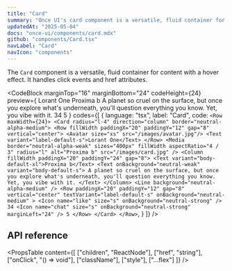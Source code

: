 ```yaml
---
title: "Card"
summary: "Once UI's card component is a versatile, fluid container for content with a simple hover effect."
updatedAt: "2025-05-04"
docs: "once-ui/components/card.mdx"
github: "components/Card.tsx"
navLabel: "Card"
navIcon: "components"
---
```


The `Card` component is a versatile, fluid container for content with a hover effect. It handles click events and href attributes.

<CodeBlock
  marginTop="16"
  marginBottom="24"
  codeHeight={24}
  preview={
    <Row fillWidth horizontal="center">
      <Row maxWidth={24}>
        <Card radius="l-4" direction="column" border="neutral-alpha-medium">
          <Row fillWidth paddingX="20" paddingY="12" gap="8" vertical="center">
            <Avatar size="xs" src="/images/avatar.jpg"/>
            <Text variant="label-default-s">Lorant One</Text>
          </Row>
          <Media
            border="neutral-alpha-weak"
            sizes="400px"
            fillWidth
            aspectRatio="4 / 3"
            radius="l"
            alt="Proxima b"
            src="/images/docs/once-ui/vibe-coding-light.jpg"
          />
          <Column fillWidth paddingX="20" paddingY="24" gap="8">
            <Text variant="body-default-xl">Proxima b</Text>
            <Text onBackground="neutral-weak" variant="body-default-s">
              A planet so cruel on the surface, but once you explore what's underneath, you'll question
              everything you know. Yet, you vibe with it.
            </Text>
          </Column>
          <Line background="neutral-alpha-medium" />
          <Row
            paddingX="20"
            paddingY="12"
            gap="8"
            vertical="center"
            textVariant="label-default-s"
            onBackground="neutral-medium"
          >
            <Icon name="like" size="s" onBackground="neutral-strong" />
            34
            <Icon
              name="chat"
              size="s"
              onBackground="neutral-strong"
              marginLeft="24"
            />
            5
          </Row>
        </Card>
      </Row>
    </Row>
  }
  codes={[
    {
      language: "tsx",
      label: "Card",
      code:
`<Row maxWidth={24}>
    <Card radius="l-4" direction="column" border="neutral-alpha-medium">
      <Row fillWidth paddingX="20" paddingY="12" gap="8" vertical="center">
        <Avatar size="xs" src="/images/avatar.jpg"/>
        <Text variant="label-default-s">Lorant One</Text>
      </Row>
      <Media
        border="neutral-alpha-weak"
        sizes="400px"
        fillWidth
        aspectRatio="4 / 3"
        radius="l"
        alt="Proxima b"
        src="/images/card.jpg"
      />
      <Column fillWidth paddingX="20" paddingY="24" gap="8">
        <Text variant="body-default-xl">Proxima b</Text>
        <Text onBackground="neutral-weak" variant="body-default-s">
          A planet so cruel on the surface, but once you explore what's underneath, you'll question
          everything you know. Yet, you vibe with it.
        </Text>
      </Column>
      <Line background="neutral-alpha-medium" />
      <Row
        paddingX="20" paddingY="12" gap="8" vertical="center"
        textVariant="label-default-s" onBackground="neutral-medium"
      >
        <Icon name="like" size="s" onBackground="neutral-strong" />
        34
        <Icon name="chat" size="s" onBackground="neutral-strong" marginLeft="24" />
        5
      </Row>
    </Card>
</Row>`,
    }
  ]}
/>

## API reference

<PropsTable
  content={[
    ["children", "ReactNode"],
    ["href", "string"],
    ["onClick", "() => void"],
    ["className"],
    ["style"],
    ["...flex"]
  ]}
/>